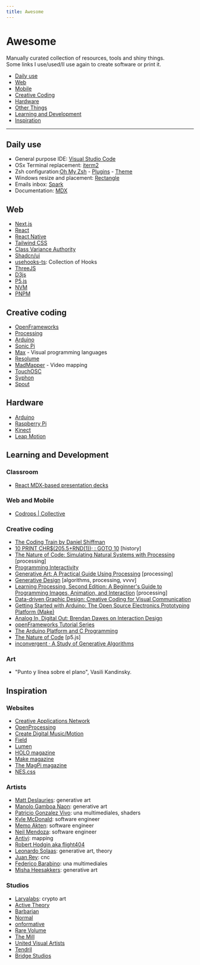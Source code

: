```yaml
---
title: Awesome
---
```


# Awesome

Manually curated collection of resources, tools and shiny things.<br />
Some links I use/used/ll use again to create software or print it.

- [Daily use](#daily-use)
- [Web](#web)
- [Mobile](#mobile)
- [Creative Coding](#creative-coding)
- [Hardware](#hardware)
- [Other Things](#other-things)
- [Learning and Development](#learning-and-development)
- [Inspiration](#inpiration)

---

## Daily use

- General purpose IDE: [Visual Studio Code](https://code.visualstudio.com/)
- OSx Terminal replacement: [iterm2](https://iterm2.com/)
- Zsh configuration:[Oh My Zsh](https://ohmyz.sh/) - [Plugins](https://github.com/zsh-users/zsh-autosuggestions) - [Theme](https://github.com/denysdovhan/spaceship-prompt)
- Windows resize and placement: [Rectangle](https://rectangleapp.com/)
- Emails inbox: [Spark](https://sparkmailapp.com/)
- Documentation: [MDX](https://mdxjs.com/docs/what-is-mdx/#mdx-syntax)

## Web

- [Next.js](https://nextjs.org/)
- [React](https://reactjs.org/)
- [React Native](https://reactnative.dev/)
- [Tailwind CSS](https://tailwindcss.com/)
- [Class Variance Authority](https://cva.style/docs)
- [Shadcn/ui](https://ui.shadcn.com/docs)
- [usehooks-ts](https://usehooks-ts.com/): Collection of Hooks
- [ThreeJS](https://threejs.org/)
- [D3js](https://d3js.org/)
- [P5.js](https://p5js.org/)
- [NVM](https://github.com/nvm-sh/nvm)
- [PNPM](https://pnpm.io/)

## Creative coding

- [OpenFrameworks](http://openframeworks.cc/)
- [Processing](https://processing.org/)
- [Arduino](https://www.arduino.cc/)
- [Sonic Pi](http://sonic-pi.net/)
- [Max](https://cycling74.com/products/max/) - Visual programming languages
- [Resolume](https://resolume.com/)
- [MadMapper](http://www.madmapper.com/) - Video mapping
- [TouchOSC](https://hexler.net/software/touchosc)
- [Syphon](http://syphon.v002.info/)
- [Spout](http://spout.zeal.co/)

## Hardware

- [Arduino](https://www.arduino.cc/)
- [Raspberry Pi](https://www.raspberrypi.org/)
- [Kinect](https://developer.microsoft.com/en-us/windows/kinect)
- [Leap Motion](https://www.leapmotion.com/)

## Learning and Development

### Classroom

- [React MDX-based presentation decks](https://github.com/jxnblk/mdx-deck)

### Web and Mobile

- [Codrops | Collective](https://tympanus.net/codrops/collective/)

### Creative coding

- [The Coding Train by Daniel Shiffman](https://www.youtube.com/user/shiffman/featured)
- [10 PRINT CHR$(205.5+RND(1)); : GOTO 10](http://amzn.to/2nFocI1) [history]
- [The Nature of Code: Simulating Natural Systems with Processing](http://amzn.to/2oEmafF) [processing]
- [Programming Interactivity](http://amzn.to/2oK1b8h)
- [Generative Art: A Practical Guide Using Processing](http://amzn.to/2oK64hC) [processing]
- [Generative Design](http://amzn.to/2nc11cZ) [algorithms, processing, vvvv]
- [Learning Processing, Second Edition: A Beginner's Guide to Programming Images, Animation, and Interaction](http://amzn.to/2nYUijx) [processing]
- [Data-driven Graphic Design: Creative Coding for Visual Communication](http://amzn.to/2nYVFib)
- [Getting Started with Arduino: The Open Source Electronics Prototyping Platform (Make)](http://amzn.to/2oD95Uc)
- [Analog In, Digital Out: Brendan Dawes on Interaction Design](http://amzn.to/2nFoFtA)
- [openFrameworks Tutorial Series](https://www.youtube.com/watch?v=IKSTo_0pB28&index=51&list=PL4neAtv21WOmrV8z9rSzL20QpdLU1zJLr)
- [The Arduino Platform and C Programming](https://www.coursera.org/learn/arduino-platform)
- [The Nature of Code](https://www.kadenze.com/courses/the-nature-of-code-ii/info) [p5.js]
- [inconvergent · A Study of Generative Algorithms](http://inconvergent.net/)

### Art

- "Punto y línea sobre el plano", Vasili Kandinsky.

## Inspiration

### Websites

- [Creative Applications Network](http://creativeapplications.net/)
- [OpenProcessing](https://www.openprocessing.org/)
- [Create Digital Music/Motion](http://cdm.link/)
- [Field](https://www.field.io/)
- [Lumen](http://lumen.club/)
- [HOLO magazine](http://www.creativeapplications.net/holo/)
- [Make magazine](http://makezine.com/)
- [The MagPi magazine](https://www.raspberrypi.org/magpi/)
- [NES.css](https://github.com/nostalgic-css/NES.css)

### Artists

- [Matt Deslauries](https://www.mattdesl.com/): generative art
- [Manolo Gamboa Naon](https://www.behance.net/manoloide): generative art
- [Patricio Gonzalez Vivo](http://patriciogonzalezvivo.com/): una multimediales, shaders
- [Kyle McDonald](https://kylemcdonald.net/): software engineer
- [Memo Akten](https://www.memo.tv/): software engineer
- [Neil Mendoza](http://www.neilmendoza.com/): software engineer
- [Antivj](http://antivj.com/): mapping
- [Robert Hodgin aka flight404](http://roberthodgin.com/)
- [Leonardo Solaas](https://solaas.com.ar/): generative art, theory
- [Juan Rey](http://juanrey.com.ar/): cnc
- [Federico Barabino](http://www.federicobarabino.com.ar/): una multimediales
- [Misha Heesakkers](https://pttrnz.tumblr.com/): generative art

### Studios

- [Larvalabs](https://www.larvalabs.com/): crypto art
- [Active Theory](https://activetheory.net/home)
- [Barbarian](https://wearebarbarian.com/)
- [Normal](https://normal.studio)
- [onformative](http://www.onformative.com/)
- [Rare Volume](https://rarevolume.com)
- [The Mill](https://www.themill.com)
- [United Visual Artists](https://uva.co.uk/)
- [Tendril](https://tendril.ca/)
- [Bridge Studios](https://brdg.co/)
